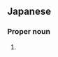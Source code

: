 ==Japanese==
{{ja-kanjitab|里|美}}

===Proper noun===
{{ja-pos|proper|さとみ}}

# {{given name|female|lang=ja|sort=さとみ}}